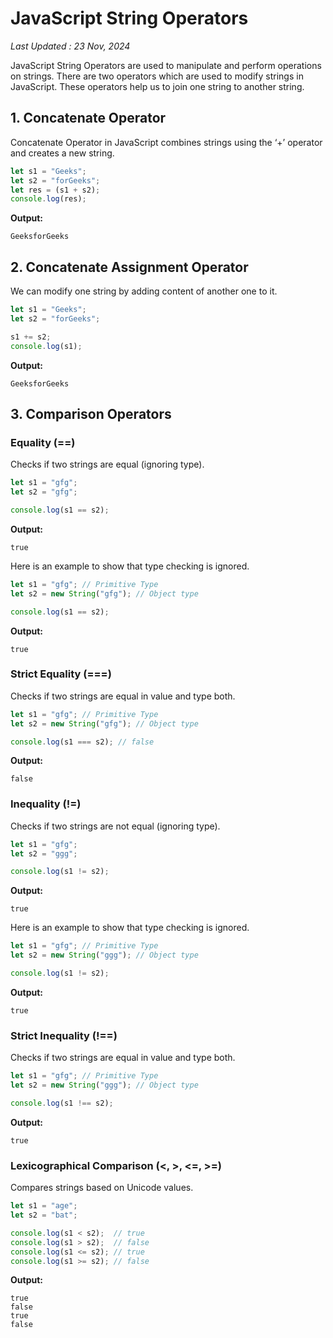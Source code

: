 # JavaScript String Operators
_Last Updated : 23 Nov, 2024_

JavaScript String Operators are used to manipulate and perform operations on strings. There are two operators which are used to modify strings in JavaScript. These operators help us to join one string to another string.

## 1. Concatenate Operator
Concatenate Operator in JavaScript combines strings using the ‘+’ operator and creates a new string.

```javascript
let s1 = "Geeks";
let s2 = "forGeeks";
let res = (s1 + s2);
console.log(res);
```

**Output:**
```
GeeksforGeeks
```

## 2. Concatenate Assignment Operator
We can modify one string by adding content of another one to it.

```javascript
let s1 = "Geeks";
let s2 = "forGeeks";

s1 += s2; 
console.log(s1);
```

**Output:**
```
GeeksforGeeks
```

## 3. Comparison Operators

### Equality (==) 
Checks if two strings are equal (ignoring type).

```javascript
let s1 = "gfg";
let s2 = "gfg";

console.log(s1 == s2);
```

**Output:**
```
true
```

Here is an example to show that type checking is ignored.

```javascript
let s1 = "gfg"; // Primitive Type
let s2 = new String("gfg"); // Object type

console.log(s1 == s2); 
```

**Output:**
```
true
```

### Strict Equality (===) 
Checks if two strings are equal in value and type both.

```javascript
let s1 = "gfg"; // Primitive Type
let s2 = new String("gfg"); // Object type

console.log(s1 === s2); // false
```

**Output:**
```
false
```

### Inequality (!=) 
Checks if two strings are not equal (ignoring type).

```javascript
let s1 = "gfg";
let s2 = "ggg";

console.log(s1 != s2);
```

**Output:**
```
true
```

Here is an example to show that type checking is ignored.

```javascript
let s1 = "gfg"; // Primitive Type
let s2 = new String("ggg"); // Object type

console.log(s1 != s2); 
```

**Output:**
```
true
```

### Strict Inequality (!==) 
Checks if two strings are equal in value and type both.

```javascript
let s1 = "gfg"; // Primitive Type
let s2 = new String("ggg"); // Object type

console.log(s1 !== s2); 
```

**Output:**
```
true
```

### Lexicographical Comparison (<, >, <=, >=) 
Compares strings based on Unicode values.

```javascript
let s1 = "age";
let s2 = "bat";

console.log(s1 < s2);  // true
console.log(s1 > s2);  // false
console.log(s1 <= s2); // true
console.log(s1 >= s2); // false
```

**Output:**
```
true
false
true
false